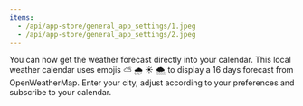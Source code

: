 ```yaml
---
items:
  - /api/app-store/general_app_settings/1.jpeg
  - /api/app-store/general_app_settings/2.jpeg
---
```


You can now get the weather forecast directly into your calendar. This local weather calendar uses emojis ⛅️ 🌧️ ☀️ 🌨️ to display a 16 days forecast from OpenWeatherMap. Enter your city, adjust according to your preferences and subscribe to your calendar.
